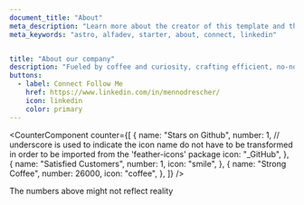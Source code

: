 ```yaml
---
document_title: "About"
meta_description: "Learn more about the creator of this template and the services provided."
meta_keywords: "astro, alfadev, starter, about, connect, linkedin"


title: "About our company"
description: "Fueled by coffee and curiosity, crafting efficient, no-nonsense solutions to tackle your business challenges."
buttons:
  - label: Connect Follow Me
    href: https://www.linkedin.com/in/mennodrescher/
    icon: linkedin
    color: primary
---
```


<CounterComponent
  counter={[
    {
      name: "Stars on Github",
      number: 1,
      // underscore is used to indicate the icon name do not have to be transformed in order to be imported from the 'feather-icons' package
      icon: "_GitHub",
    },
    {
      name: "Satisfied Customers",
      number: 1,
      icon: "smile",
    },
    {
      name: "Strong Coffee",
      number: 26000,
      icon: "coffee",
    },
  ]}
/>

<p class="text-text-disabled text-sm text-center mt-4">The numbers above might not reflect reality</p>
<br/>

